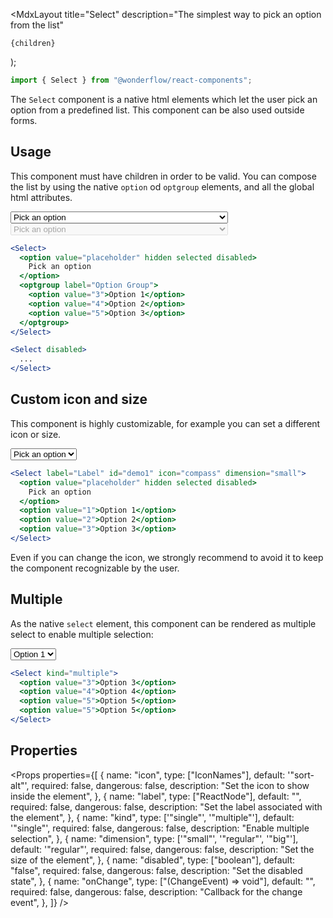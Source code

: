
  <MdxLayout
    title="Select"
    description="The simplest way to pick an option from the list"
  >
    {children}
  </MdxLayout>
);

```js
import { Select } from "@wonderflow/react-components";
```

The `Select` component is a native html elements which let the user pick an option from a predefined list. This component can be also used outside forms.

## Usage

This component must have children in order to be valid. You can compose the list by using the native `option` od `optgroup` elements, and all the global html attributes.

<LiveArea>
  <Select style={{ width: 200 }}>
    <option value="placeholder" hidden selected disabled>
      Pick an option
    </option>
    <optgroup label="Option Group One">
      <option value="1">
        This is a very long option selected which is truncated
      </option>
      <option value="2">Option 2</option>
    </optgroup>
    <optgroup label="Option Group Two">
      <option value="3">Option 3</option>
      <option value="4">Option 4</option>
      <option value="5">Option 5</option>
    </optgroup>
  </Select>
  <Select disabled style={{ width: 200 }}>
    <option value="placeholder" hidden selected disabled>
      Pick an option
    </option>
    <optgroup label="Option Group One">
      <option value="1">
        This is a very long option selected which is truncated
      </option>
      <option value="2">Option 2</option>
    </optgroup>
    <optgroup label="Option Group Two">
      <option value="3">Option 3</option>
      <option value="4">Option 4</option>
      <option value="5">Option 5</option>
    </optgroup>
  </Select>
</LiveArea>

```jsx
<Select>
  <option value="placeholder" hidden selected disabled>
    Pick an option
  </option>
  <optgroup label="Option Group">
    <option value="3">Option 1</option>
    <option value="4">Option 2</option>
    <option value="5">Option 3</option>
  </optgroup>
</Select>

<Select disabled>
  ...
</Select>
```

## Custom icon and size

This component is highly customizable, for example you can set a different icon or size.

<LiveArea>
  <Select
    label="Label"
    id="demo1"
    icon="compass"
    dimension="small"
    style={{ width: 200 }}
  >
    <option value="placeholder" hidden selected disabled>
      Pick an option
    </option>
    <option value="1">Option 1</option>
    <option value="2">Option 2</option>
    <option value="3">Option 3</option>
  </Select>
</LiveArea>

```jsx
<Select label="Label" id="demo1" icon="compass" dimension="small">
  <option value="placeholder" hidden selected disabled>
    Pick an option
  </option>
  <option value="1">Option 1</option>
  <option value="2">Option 2</option>
  <option value="3">Option 3</option>
</Select>
```

<Snackbar title="About custom icon">
  Even if you can change the icon, we strongly recommend to avoid it to keep the
  component recognizable by the user.
</Snackbar>

## Multiple

As the native `select` element, this component can be rendered as multiple select to enable multiple selection:

<LiveArea>
  <Select kind="multiple" style={{ width: 200 }}>
    <option value="1">Option 1</option>
    <option value="2">Option 2</option>
    <option value="3">Option 3</option>
    <option value="4">Option 4</option>
    <option value="5">Option 5</option>
  </Select>
</LiveArea>

```jsx
<Select kind="multiple">
  <option value="3">Option 3</option>
  <option value="4">Option 4</option>
  <option value="5">Option 5</option>
  <option value="5">Option 5</option>
</Select>
```

## Properties

<Props
  properties={[
    {
      name: "icon",
      type: ["IconNames"],
      default: '"sort-alt"',
      required: false,
      dangerous: false,
      description: "Set the icon to show inside the element",
    },
    {
      name: "label",
      type: ["ReactNode"],
      default: "",
      required: false,
      dangerous: false,
      description: "Set the label associated with the element",
    },
    {
      name: "kind",
      type: ['"single"', '"multiple"'],
      default: '"single"',
      required: false,
      dangerous: false,
      description: "Enable multiple selection",
    },
    {
      name: "dimension",
      type: ['"small"', '"regular"', '"big"'],
      default: '"regular"',
      required: false,
      dangerous: false,
      description: "Set the size of the element",
    },
    {
      name: "disabled",
      type: ["boolean"],
      default: "false",
      required: false,
      dangerous: false,
      description: "Set the disabled state",
    },
    {
      name: "onChange",
      type: ["(ChangeEvent<HTMLSelectElement>) => void"],
      default: "",
      required: false,
      dangerous: false,
      description: "Callback for the change event",
    },
  ]}
/>
